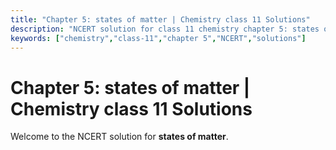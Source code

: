 ```yaml
---
title: "Chapter 5: states of matter | Chemistry class 11 Solutions"
description: "NCERT solution for class 11 chemistry chapter 5: states of matter."
keywords: ["chemistry","class-11","chapter 5","NCERT","solutions"]
---
```


# Chapter 5: states of matter | Chemistry class 11 Solutions

Welcome to the NCERT solution for **states of matter**.
